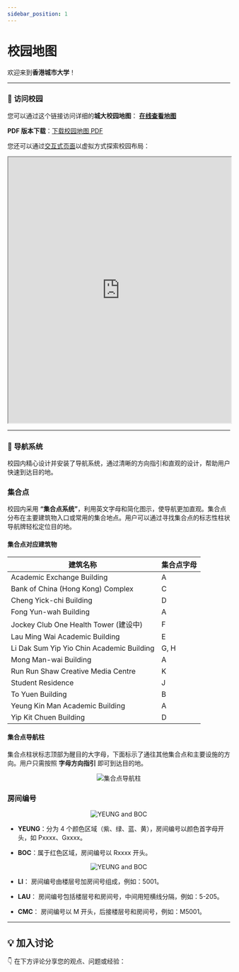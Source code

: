 ```yaml
---
sidebar_position: 1
---
```



# 校园地图
欢迎来到**香港城市大学**！

---

### 📍 **访问校园**
您可以通过这个链接访问详细的**城大校园地图**：
[**在线查看地图**](https://www.cityu.edu.hk/about/campus/map)

**PDF 版本下载**：[下载校园地图 PDF](https://www.cityu.edu.hk/cdo/download/CampusDirectory.pdf)

您还可以通过[交互式页面](https://www.cityu.edu.hk/tour/)以虚拟方式探索校园布局：
<div align="center" className={styles.imageContainer}>
    <iframe
        className={styles.heroImage}
        src="https://www.cityu.edu.hk/tour/"
        width="100%"
        height="600"
        >
    </iframe>
</div>



---

### 🧭 **导航系统**
校园内精心设计并安装了导航系统，通过清晰的方向指引和直观的设计，帮助用户快速到达目的地。
### 集合点
校园内采用 **“集合点系统”**，利用英文字母和简化图示，使导航更加直观。集合点分布在主要建筑物入口或常用的集合地点。用户可以通过寻找集合点的标志性柱状导航牌轻松定位目的地。

#### 集合点对应建筑物
| **建筑名称**                              | **集合点字母** |
|-----------------------------------------|----------------|
| Academic Exchange Building              | A              |
| Bank of China (Hong Kong) Complex       | C              |
| Cheng Yick-chi Building                 | D              |
| Fong Yun-wah Building                   | A              |
| Jockey Club One Health Tower (建设中)     | F              |
| Lau Ming Wai Academic Building          | E              |
| Li Dak Sum Yip Yio Chin Academic Building | G, H          |
| Mong Man-wai Building                   | A              |
| Run Run Shaw Creative Media Centre      | K              |
| Student Residence                       | J              |
| To Yuen Building                        | B              |
| Yeung Kin Man Academic Building         | A              |
| Yip Kit Chuen Building                  | D              |

#### 集合点导航柱
集合点柱状标志顶部为醒目的大字母，下面标示了通往其他集合点和主要设施的方向。用户只需按照 **字母方向指引** 即可到达目的地。
<div align="center" className={styles.imageContainer}>
    <img
        className={styles.heroImage}
        src="https://stepforx.com/img/Gathering-Point.png"
        alt="集合点导航柱"
        style={{
            width: "80%",
            maxWidth: "600px"
        }}
    />
</div>

### **房间编号**
<div align="center" className={styles.imageContainer}>
    <img
        className={styles.heroImage}
        src="https://stepforx.com/img/campus.png"
        alt="YEUNG and BOC"
        style={{
            width: "80%",
            maxWidth: "600px",
        }}
    />
</div>

- **YEUNG**：分为 4 个颜色区域（紫、绿、蓝、黄），房间编号以颜色首字母开头，如 Pxxxx、Gxxxx。

- **BOC**：属于红色区域，房间编号以 Rxxxx 开头。

<div align="center" className={styles.imageContainer}>
    <img
        className={styles.heroImage}
        src="https://stepforx.com/img/yeung.png"
        alt="YEUNG and BOC"
        style={{
            width: "80%",
            maxWidth: "600px",
        }}
    />
</div>

- **LI**：
房间编号由楼层号加房间号组成，例如：5001。

- **LAU**：
房间编号包括楼层号和房间号，中间用短横线分隔，例如：5-205。

- **CMC**：
房间编号以 M 开头，后接楼层号和房间号，例如：M5001。

---

## **💡 加入讨论**

👇 在下方评论分享您的观点、问题或经验：
<Utterances />
